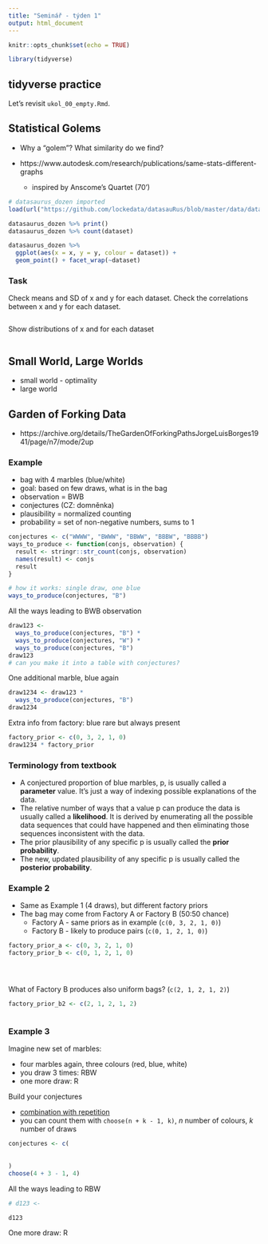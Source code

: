 ```yaml
---
title: "Seminář - týden 1"
output: html_document
---
```


```r
knitr::opts_chunk$set(echo = TRUE)

library(tidyverse)
```


## tidyverse practice

Let's revisit `ukol_00_empty.Rmd`.

## Statistical Golems

- Why a "golem"? What similarity do we find?

- https://www.autodesk.com/research/publications/same-stats-different-graphs
  - inspired by Anscome's Quartet (70')

```r
# datasaurus_dozen imported
load(url("https://github.com/lockedata/datasauRus/blob/master/data/datasaurus_dozen.rda?raw=true"))

datasaurus_dozen %>% print()
datasaurus_dozen %>% count(dataset)

datasaurus_dozen %>% 
  ggplot(aes(x = x, y = y, colour = dataset)) + 
  geom_point() + facet_wrap(~dataset)
```

### Task

Check means and SD of x and y for each dataset. Check the correlations between x and y for each dataset.

```r



```

Show distributions of x and for each dataset

```r




```

## Small World, Large Worlds

- small world - optimality
- large world

## Garden of Forking Data

- https://archive.org/details/TheGardenOfForkingPathsJorgeLuisBorges1941/page/n7/mode/2up

### Example

- bag with 4 marbles (blue/white)
- goal: based on few draws, what is in the bag
- observation = BWB
- conjectures (CZ: domněnka)
- plausibility = normalized counting
- probability = set of non-negative numbers, sums to 1

```r
conjectures <- c("WWWW", "BWWW", "BBWW", "BBBW", "BBBB")
ways_to_produce <- function(conjs, observation) {
  result <- stringr::str_count(conjs, observation)
  names(result) <- conjs
  result
}

# how it works: single draw, one blue
ways_to_produce(conjectures, "B")
```

All the ways leading to BWB observation

```r
draw123 <- 
  ways_to_produce(conjectures, "B") *
  ways_to_produce(conjectures, "W") *
  ways_to_produce(conjectures, "B")
draw123
# can you make it into a table with conjectures?
```

One additional marble, blue again

```r
draw1234 <- draw123 *
  ways_to_produce(conjectures, "B")
draw1234
```

Extra info from factory: blue rare but always present

```r
factory_prior <- c(0, 3, 2, 1, 0)
draw1234 * factory_prior
```


### Terminology from textbook

- A conjectured proportion of blue marbles, p, is usually called a **parameter** value. It’s just a way of indexing possible explanations of the data.
- The relative number of ways that a value p can produce the data is usually called a **likelihood**. It is derived by enumerating all the possible data sequences that could have happened and then eliminating those sequences inconsistent with the data.
- The prior plausibility of any specific p is usually called the **prior probability**.
- The new, updated plausibility of any specific p is usually called the **posterior probability**.

### Example 2

- Same as Example 1 (4 draws), but different factory priors
- The bag may come from Factory A or Factory B (50:50 chance)
  - Factory A - same priors as in example (`c(0, 3, 2, 1, 0)`)
  - Factory B - likely to produce pairs (`c(0, 1, 2, 1, 0)`)

```r
factory_prior_a <- c(0, 3, 2, 1, 0)
factory_prior_b <- c(0, 1, 2, 1, 0)





```

What of Factory B produces also uniform bags? (`c(2, 1, 2, 1, 2)`)

```r
factory_prior_b2 <- c(2, 1, 2, 1, 2)



```

### Example 3

Imagine new set of marbles:

- four marbles again, three colours (red, blue, white)
- you draw 3 times: RBW
- one more draw: R

Build your conjectures

- [combination with repetition](https://en.wikipedia.org/wiki/Combination#Number_of_combinations_with_repetition)
- you can count them with `choose(n + k - 1, k)`, *n* number of colours, *k* number of draws

```r
conjectures <- c(
  
  
)
choose(4 + 3 - 1, 4)
```

All the ways leading to RBW

```r
# d123 <- 

d123
```

One more draw: R

```r


```



